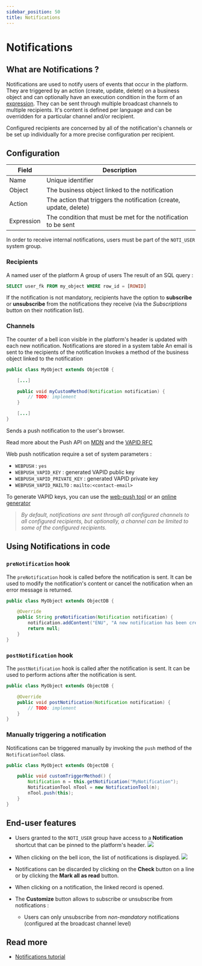 ```yaml
---
sidebar_position: 50
title: Notifications
---
```




# Notifications

## What are Notifications ?

Notifications are used to notify users of events that occur in the platform. They are triggered by an action (create, update, delete) on a business object and can optionally have an execution condition in the form of an [expression](/docs/core/expressions). They can be sent through multiple broadcast channels to multiple recipients. It's content is defined per language and can be overridden for a particular channel and/or recipient.

Configured recipients are concerned by all of the notification's channels or be set up individually for a more precise configuration per recipient. 

## Configuration

| Field | Description |
| ----- | ----------- |
| Name | Unique identifier |
| Object | The business object linked to the notification |
| Action | The action that triggers the notification (create, update, delete) |
| Expression | The condition that must be met for the notification to be sent |

In order to receive internal notifications, users must be part of the `NOTI_USER` system group.

### Recipients

<Tabs>
<TabItem value="tab1" label="User">
A named user of the platform
</TabItem>
<TabItem value="tab2" label="Group">
A group of users
</TabItem>
<TabItem value="tab3" label="SQL">
The result of an SQL query : 

```sql
SELECT user_fk FROM my_object WHERE row_id = [ROWID]
```
</TabItem>
</Tabs>

If the notification is not mandatory, recipients have the option to **subscribe** or **unsubscribe** from the notifications they receive (via the *Subscriptions* button on their notification list).

### Channels

<Tabs>
<TabItem value="tab1" label="Internal">
The counter of a bell icon visible in the platform's header is updated with each new notification. Notifications are stored in a system table
</TabItem>
<TabItem value="tab2" label="Mail">
An email is sent to the recipients of the notification
</TabItem>
<TabItem value="tab3" label="Specific">
Invokes a method of the business object linked to the notification

```java title="MyObject.java"
public class MyObject extends ObjectDB {

    [...]

    public void myCustomMethod(Notification notification) {
        // TODO: implement
    }

    [...]
}
```
</TabItem>
<TabItem value="tab4" label="Web Push">
Sends a push notification to the user's browser. 

Read more about the Push API on [MDN](https://developer.mozilla.org/en-US/Web/API/Push_API) and the [VAPID RFC](https://datatracker.ietf.org/doc/rfc8292/)

Web push notification require a set of system parameters :
- `WEBPUSH` : `yes`
- `WEBPUSH_VAPID_KEY` : generated VAPID public key
- `WEBPUSH_VAPID_PRIVATE_KEY` : generated VAPID private key
- `WEBPUSH_VAPID_MAILTO` : `mailto:<contact-email>`

To generate VAPID keys, you can use the [web-push tool](https://www.npmjs.com/package/web-push) or an [online generator](https://www.attheminute.com/vapid-key-generator)

</TabItem>
</Tabs>

> *By default, notifications are sent through all configured channels to all configured recipients, but optionally, a channel can be limited to some of the configured recipients.*

## Using Notifications in code

### `preNotification` hook

The `preNotification` hook is called before the notification is sent. It can be used to modify the notification's content or cancel the notification when an error message is returned.

```java
public class MyObject extends ObjectDB {

    @Override
    public String preNotification(Notification notification) {
        notification.addContent("ENU", "A new notification has been created");
        return null;
    }
}
```

### `postNotification` hook

The `postNotification` hook is called after the notification is sent. It can be used to perform actions after the notification is sent.

```java
public class MyObject extends ObjectDB {

    @Override
    public void postNotification(Notification notification) {
        // TODO: implement
    }
}
```

### Manually triggering a notification

Notifications can be triggered manually by invoking the `push` method of the `NotificationTool` class.

```java
public class MyObject extends ObjectDB {

    public void customTriggerMethod() {
        Notification n = this.getNotification("MyNotification");
        NotificationTool nTool = new NotificationTool(n);
        nTool.push(this);
    }
}
```

## End-user features

- Users granted to the `NOTI_USER` group have access to a **Notification** shortcut that can be pinned to the platform's header.
![](img/notifications/pin-counter.png)

- When clicking on the bell icon, the list of notifications is displayed.
![](img/notifications/notification-list.png)

- Notifications can be discarded by clicking on the **Check** button on a line or by clicking the **Mark all as read** button.
- When clicking on a notification, the linked record is opened.

- The **Customize** button allows to subscribe or unsubscribe from notifications : 
    - Users can only unsubscribe from *non-mandatory* notifications (configured at the broadcast channel level)

## Read more

- [Notifications tutorial](/tutorial/enhancing/notifications)

